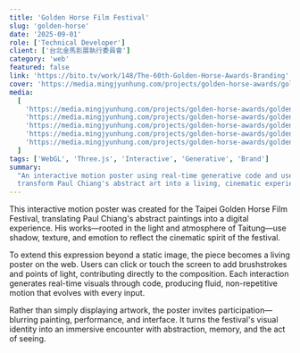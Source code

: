 ```yaml
---
title: 'Golden Horse Film Festival'
slug: 'golden-horse'
date: '2025-09-01'
role: ['Technical Developer']
client: ['台北金馬影展執行委員會']
category: 'web'
featured: false
link: 'https://bito.tv/work/148/The-60th-Golden-Horse-Awards-Branding'
cover: 'https://media.mingjyunhung.com/projects/golden-horse-awards/golden-horse-awards_cover-1080p.mp4'
media:
  [
    'https://media.mingjyunhung.com/projects/golden-horse-awards/golden-horse-awards_cover-1080p.mp4',
    'https://media.mingjyunhung.com/projects/golden-horse-awards/golden-horse-awards_blue-1080p.mp4',
    'https://media.mingjyunhung.com/projects/golden-horse-awards/golden-horse-awards_red-1080p.mp4',
    'https://media.mingjyunhung.com/projects/golden-horse-awards/golden-horse-awards_demo-1080p.mp4',
    'https://media.mingjyunhung.com/projects/golden-horse-awards/golden-horse-awards_bts.mp4',
  ]
tags: ['WebGL', 'Three.js', 'Interactive', 'Generative', 'Brand']
summary:
  "An interactive motion poster using real-time generative code and user-driven brushstrokes to
  transform Paul Chiang's abstract art into a living, cinematic experience."
---
```


This interactive motion poster was created for the Taipei Golden Horse Film Festival, translating
Paul Chiang's abstract paintings into a digital experience. His works—rooted in the light and
atmosphere of Taitung—use shadow, texture, and emotion to reflect the cinematic spirit of the
festival.

To extend this expression beyond a static image, the piece becomes a living poster on the web. Users
can click or touch the screen to add brushstrokes and points of light, contributing directly to the
composition. Each interaction generates real-time visuals through code, producing fluid,
non-repetitive motion that evolves with every input.

Rather than simply displaying artwork, the poster invites participation—blurring painting,
performance, and interface. It turns the festival's visual identity into an immersive encounter with
abstraction, memory, and the act of seeing.
